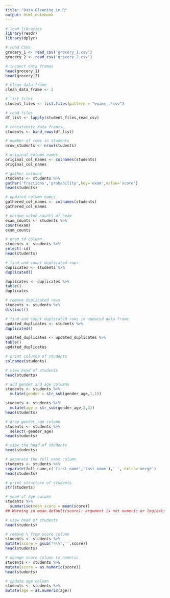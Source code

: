 ```yaml
---
title: "Data Cleaning in R"
output: html_notebook
---
```


```r
# load libraries
library(readr)
library(dplyr)
```

```r
# read CSVs
grocery_1 <- read_csv('grocery_1.csv')
grocery_2 <- read_csv('grocery_2.csv')
```

```r
# inspect data frames
head(grocery_1)
head(grocery_2)
```

```r
# clean data frame
clean_data_frame <- 2
```

```r
# list files
student_files <- list.files(pattern = "exams_.*csv")
```

```r
# read files
df_list <- lapply(student_files,read_csv)
```

```r
# concatenate data frames
students <- bind_rows(df_list)

```

```r
# number of rows in students
nrow_students <- nrow(students)
```

```r
# original column names
original_col_names <- colnames(students)
original_col_names
```

```r
# gather columns
students <- students %>%
gather('fractions','probability',key='exam',value='score')
head(students)
```

```r
# updated column names
gathered_col_names <- colnames(students)
gathered_col_names
```

```r
# unique value counts of exam
exam_counts <- students %>%
count(exam)
exam_counts
```

```r
# drop id column
students <- students %>%
select(-id)
head(students)
```

```r
# find and count duplicated rows
duplicates <- students %>%
duplicated()

duplicates <- duplicates %>%
table()
duplicates
```

```r
# remove duplicated rows
students <- students %>%
distinct()
```

```r
# find and count duplicated rows in updated data frame
updated_duplicates <- students %>%
duplicated()

updated_duplicates <- updated_duplicates %>%
table()
updated_duplicates
```

```r
# print columns of students
colnames(students)
```

```r
# view head of students
head(students)
```

```r
# add gender and age columns
students <- students %>%
  mutate(gender = str_sub(gender_age,1,1))

students <- students %>%
  mutate(age = str_sub(gender_age,2,3))
head(students)
```

```r
# drop gender_age column
students <- students %>%
  select(-gender_age)
head(students)
```

```r
# view the head of students
head(students)
```

```r
# separate the full_name column
students <- students %>%
separate(full_name,c('first_name','last_name'),' ', extra='merge')
head(students)
```

```r
# print structure of students
str(students)
```

```r
# mean of age column
students %>% 
  summarise(mean_score = mean(score))
## Warning in mean.default(score): argument is not numeric or logical: returning NA
```

```r
# view head of students
head(students)
```

```r
# remove % from score column
students <- students %>%
mutate(score = gsub('\\%','',score))
head(students)
```

```r
# change score column to numeric
students <- students %>%
mutate(score = as.numeric(score))
head(students)
```

```r
# update age column
students <- students %>%
mutate(age = as.numeric(age))
```